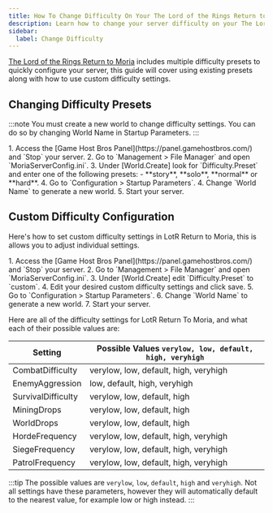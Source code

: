```yaml
---
title: How To Change Difficulty On Your The Lord of the Rings Return to Moria Server
description: Learn how to change your server difficulty on your The Lord of the Rings Return to Moria dedicated server using World Modifiers.
sidebar:
  label: Change Difficulty
---
```


[The Lord of the Rings Return to Moria](https://www.gamehostbros.com/the-lord-of-the-rings-return-to-moria-server-hosting/) includes multiple difficulty presets to quickly configure your server, this guide will cover using existing presets along with how to use custom difficulty settings.

## Changing Difficulty Presets

:::note
You must create a new world to change difficulty settings. You can do so by changing World Name in Startup Parameters.
:::

<Steps>
1. Access the [Game Host Bros Panel](https://panel.gamehostbros.com/) and `Stop` your server.
2. Go to `Management > File Manager` and open `MoriaServerConfig.ini`.
3. Under [World.Create] look for `Difficulty.Preset` and enter one of the following presets:
   - **story**, **solo**, **normal** or  **hard**.
4. Go to `Configuration > Startup Parameters`.
4. Change `World Name` to generate a new world.
5. Start your server.
</Steps>

## Custom Difficulty Configuration

Here's how to set custom difficulty settings in LotR Return to Moria, this is allows you to adjust individual settings.

<Steps>
1. Access the [Game Host Bros Panel](https://panel.gamehostbros.com/) and `Stop` your server.
2. Go to `Management > File Manager` and open `MoriaServerConfig.ini`.
3. Under [World.Create] edit `Difficulty.Preset` to `custom`.
4. Edit your desired custom difficulty settings and click save.
5. Go to `Configuration > Startup Parameters`.
6. Change `World Name` to generate a new world.
7. Start your server.
</Steps>

Here are all of the difficulty settings for LotR Return To Moria, and what each of their possible values are:

| Setting | Possible Values `verylow, low, default, high, veryhigh` |
|---------|-------|
| CombatDifficulty | verylow, low, default, high, veryhigh |
| EnemyAggression | low, default, high, veryhigh |
| SurvivalDifficulty | verylow, low, default, high |
| MiningDrops | verylow, low, default, high |
| WorldDrops | verylow, low, default, high |
| HordeFrequency | verylow, low, default, high, veryhigh |
| SiegeFrequency | verylow, low, default, high, veryhigh |
| PatrolFrequency | verylow, low, default, high, veryhigh |

:::tip
The possible values are `verylow`, `low`, `default`, `high` and `veryhigh`. Not all settings have these parameters, however they will automatically default to the nearest value, for example low or high instead.
:::